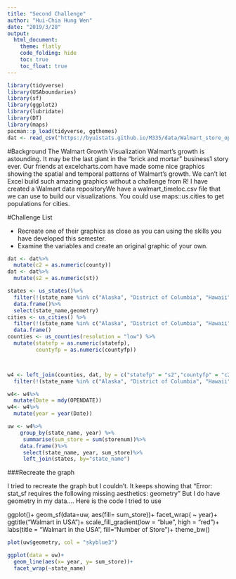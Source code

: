 ```yaml
---
title: "Second Challenge"
author: "Hui-Chia Hung Wen"
date: "2019/3/28"
output: 
  html_document:
    theme: flatly
    code_folding: hide
    toc: true
    toc_float: true
---
```


```r
library(tidyverse)
library(USAboundaries)
library(sf)
library(ggplot2)
library(lubridate)
library(DT)
library(maps)
pacman::p_load(tidyverse, ggthemes)
dat <- read_csv("https://byuistats.github.io/M335/data/Walmart_store_openings.csv")
```

#Background The Walmart Growth Visualization
Walmart’s growth is astounding. It may be the last giant in the “brick and mortar” business1 story ever. Our friends at excelcharts.com have made some nice graphics showing the spatial and temporal patterns of Walmart’s growth. We can’t let Excel build such amazing graphics without a challenge from R!
I have created a Walmart data repositoryWe have a walmart_timeloc.csv file that we can use to build our visualizations. You could use maps::us.cities to get populations for cities.

#Challenge List

- Recreate one of their graphics as close as you can using the skills you have developed this semester.
- Examine the variables and create an original graphic of your own.
```r

dat <- dat%>%
  mutate(c2 = as.numeric(county))
dat <- dat%>%
  mutate(s2 = as.numeric(st))

states <- us_states()%>%
  filter(!(state_name %in% c("Alaska", "District of Columbia", "Hawaii", "Puerto Rico")))%>%
  data.frame()%>%
  select(state_name,geometry)
cities <- us_cities() %>% 
  filter(!(state_name %in% c("Alaska", "District of Columbia", "Hawaii", "Puerto Rico")))%>%
  data.frame()
counties <- us_counties(resolution = "low") %>% 
  mutate(statefp = as.numeric(statefp),
         countyfp = as.numeric(countyfp))



w4 <- left_join(counties, dat, by = c("statefp" = "s2","countyfp" = "c2")) %>% 
  filter(!(state_name %in% c("Alaska", "District of Columbia", "Hawaii", "Puerto Rico")))

w4<- w4%>%
  mutate(Date = mdy(OPENDATE))
w4<- w4%>%
  mutate(year = year(Date))

```

```r
uw <- w4%>%
    group_by(state_name, year) %>%
     summarise(sum_store = sum(storenum))%>%
    data.frame()%>%
     select(state_name, year, sum_store)%>%
     left_join(states, by="state_name")
```

###Recreate the graph

I tried to recreate the graph but I couldn't. It keeps showing that 
"Error: stat_sf requires the following missing aesthetics: geometry"
But I do have geometry in my data....
Here is the code I tried to use
<br>

ggplot()+
     geom_sf(data=uw, aes(fill= sum_store))+
     facet_wrap( ~ year)+
     ggtitle("Walmart in USA")+
  scale_fill_gradient(low = "blue", high = "red")+
  labs(title = "Walmart in the USA", fill="Number of Store")+
  theme_bw()
<br>

```r
plot(uw$geometry, col = "skyblue3")
```

```r
ggplot(data = uw)+
  geom_line(aes(x= year, y= sum_store))+
  facet_wrap(~state_name)
```

